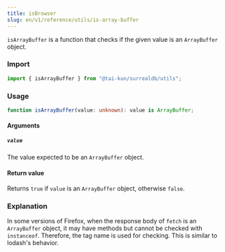 ```yaml
---
title: isBrowser
slug: en/v1/reference/utils/is-array-buffer
---
```


`isArrayBuffer` is a function that checks if the given value is an `ArrayBuffer` object.

### Import

```ts
import { isArrayBuffer } from "@tai-kun/surrealdb/utils";
```

### Usage

```ts
function isArrayBuffer(value: unknown): value is ArrayBuffer;
```

#### Arguments

##### `value`

The value expected to be an `ArrayBuffer` object.

#### Return value

Returns `true` if `value` is an `ArrayBuffer` object, otherwise `false`.

### Explanation

In some versions of Firefox, when the response body of `fetch` is an `ArrayBuffer` object, it may have methods but cannot be checked with `instanceof`. Therefore, the tag name is used for checking. This is similar to lodash's behavior.
